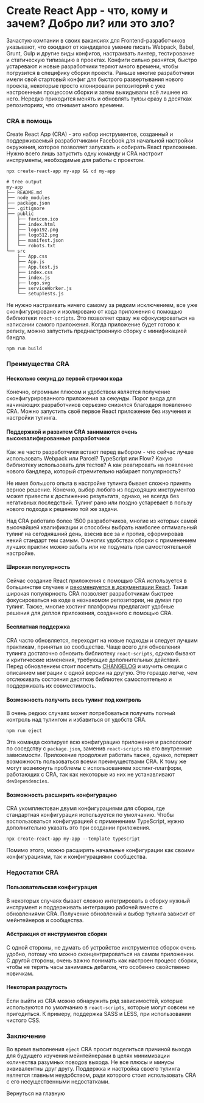 
<SEO title="Create React App - что, кому и зачем? Добро ли? или это зло?" />

# Create React App - что, кому и зачем? Добро ли? или это зло?

Зачастую компании в своих вакансиях для Frontend-разработчиков указывают, что ожидают от кандидатов
умение писать  Webpack, Babel, Grunt, Gulp и другие виды конфигов, настраивать линтер, 
тестирование и статическую типизацию  в проектах. Конфиги сильно разнятся, быстро устаревают и новые
разработчики теряют много времени, чтобы погрузится в специфику сборки проекта. Раньше многие
разработчики имели свой стартовый конфиг для быстрого развертывания нового проекта, некоторые
просто клонировали репозиторий с уже настроенным процессом сборки и затем выкидывали всё лишнее из него.
Нередко приходится менять и обновлять тулзы сразу в десятках репозиториях, что отнимает много времени.

### CRA в помощь

Create React App (CRA) - это набор инструментов, созданный и поддерживаемый разработчиками Facebook
для начальной настройки окружения, которое позволяет запускать и собирать React приложение. Нужно всего
лишь запустить одну команду и CRA настроит инструменты, необходимые для работы с проектом.

```shell
npx create-react-app my-app && cd my-app

# tree output
my-app
├── README.md
├── node_modules
├── package.json
├── .gitignore
├── public
│   ├── favicon.ico
│   ├── index.html
│   ├── logo192.png
│   ├── logo512.png
│   ├── manifest.json
│   └── robots.txt
└── src
    ├── App.css
    ├── App.js
    ├── App.test.js
    ├── index.css
    ├── index.js
    ├── logo.svg
    ├── serviceWorker.js
    └── setupTests.js
```

Не нужно настраивать ничего самому за редким исключением, все уже сконфигурировано и изолировано
от кода приложения c помощью библиотеки `react-scripts`. Это позволяет сразу же сфокусироваться
на написании самого приложения. Когда приложение будет готово к релизу,
можно запустить преднастроенную сборку с минификацией бандла.

```shell
npm run build
```

### Преимущества CRA

#### Несколько секунд до первой строчки кода

Конечно, огромным плюсом и удобством является получение сконфигурированного приложения за секунды.
Порог входа для начинающих разработчиков серьезно снизился благодаря появлению CRA. Можно
запустить своё первое React приложение без изучения и настройки тулинга.

#### Поддержкой и развитем CRA занимаются очень высоквалифированные разработчики

Как же часто разработчики встают перед выбором - что сейчас лучше использовать Webpack или Parcel?
TypeScript или Flow? Какую библиотеку использовать для тестов? А как реагировать на появление
нового бандлера, который стремительно набирает популярность?

Не имея большого опыта в настройке тулинга бывает сложно принять верное решение. Конечно,
выбор любого из подходящих инструментов может привести к достижению результата, однако,
не всегда без негативных последствий. Тулинг рано или поздно устаревает в пользу нового
подхода к решению той же задачи.

Над CRA работало более 1500 разработчиков, многие из которых самой высочайшей квалификации и способны
выбрать наиболее оптимальный тулинг на сегодняшний день, взесив все за и против, сформировав некий
стандарт тем самым. О многих удобствах сборки с применением лучших практик можно забыть
или не подумать при самостоятельной настройке.


#### Широкая популярность

Сейчас создание React приложения c помощью CRA используется в большинстве случаев и
[рекомендуется в документации React](https://reactjs.org/docs/create-a-new-react-app.html#recommended-toolchains).
Такая широкая популярность CRA позволяет разработчикам быстрее фокусироваться на коде в незнакомом
репозитории, не думая про тулинг. Также, многие хостинг платформы предлагают удобные решения
для деплоя приложения, созданного с помощью CRA.

#### Бесплатная поддержка

CRA часто обновляется, переходит на новые подходы и следует лучшим практикам, принятых во
сообществе. Чаще всего для обновления тулинга достаточно обновить библиотеку `react-scripts`,
однако бывают и критические изменения, требующие дополнительных действий. Перед обновлением
стоит посетить [CHANGELOG](https://github.com/facebook/create-react-app/blob/master/CHANGELOG.md)
и изучить секции с описанием миграции с одной версии на другую. Это гораздо легче, чем
отслеживать состояния десятков библиотек самостоятельно и поддерживать их совместимость.

#### Возможность получить весь тулинг под контроль

В очень редких случаях может потребоваться получить полный контроль над тулингом и
избавиться от удобств CRA.

```shell
npm run eject
```

Эта команда скопирует всю конфигурацию приложения и расположит по соседству с `package.json`,
заменив `react-scripts` на его внутренние зависимости. Приложение продолжит работать
также, однако, потеряет возможность пользоваться всеми преимуществами CRA. К тому же могут
возникнуть проблемы с использованием хостинг-платформ, работающих с CRA, так как некоторые
из них не устанавливают `devDependencies`.

#### Возможность расширить конфигурацию

CRA укомплектован двумя конфигурациями для сборки, где стандартная конфигурация используется
по умолчанию. Чтобы воспользоваться конфигурацией с применением TypeScript, нужно дополнительно
указать это при создании приложения.

```shell
npx create-react-app my-app --template typescript
```

Помимо этого, можно расширять начальные конфигурации как своими конфигурациями, так и
конфигурациями сообщества.

### Недостатки CRA

#### Пользовательская конфигурация

В некоторых случаях бывает сложно интегрировать в сборку нужный инструмент и поддерживать
интеграцию рабочей вместе с обновлениями CRA. Получение обновлений и выбор тулинга
зависит от мейнтейнеров и сообщества.

#### Абстракция от инструментов сборки

С одной стороны, не думать об устройстве инструментов сборок очень удобно, потому что можно
сконцентрироваться на самом приложении. С другой стороны, очень важно понимать как настроен
процесс сборки, чтобы не терять часы занимаясь дебагом, что особенно свойственно новичкам.

#### Некоторая раздутость

Если выйти из CRA можно обнаружить ряд зависимостей, которые используются по умолчанию
в `react-scripts`, которые могут совсем не пригодиться. К примеру, поддержка SASS и LESS,
при использовании чистого CSS.

### Заключение

Во время выполнения `eject` CRA просит поделиться причиной выхода для будущего
изучения мейнтейнерами в целях минимизации количества разумных поводов выхода.
Не все плюсы и минусы эквивалентны друг другу. Поддержка и настройка своего тулинга
является главным неудобством, ради которого стоит использовать CRA с его
несущественными недостатками. 

<Link to="/">Вернуться на главную</Link>
